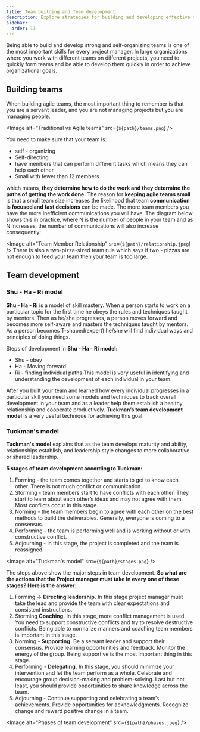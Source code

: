 ```yaml
---
title: Team building and Team development
description: Explore strategies for building and developing effective teams, including insights on agile team management, the Shu-Ha-Ri model of skill mastery, and Tuckman's stages of team development, to enhance collaboration and productivity in your projects.
sidebar:
  order: 13
---
```



Being able to build and develop strong and self-organizing teams is one of the most important skills for every project manager. In large
organizations where you work with different teams on different projects, you need to quickly form teams and be able to develop them quickly in
order to achieve organizational goals.

## Building teams

When building agile teams, the most important thing to remember is that you are a servant leader, and you are not managing projects but you are
managing people.

<Image alt="Traditional vs Agile teams" src={`${path}/teams.png`} />

You need to make sure that your team is:

* self - organizing
* Self-directing
* have members that can perform different tasks which means they can help each other
* Small with fewer than 12 members

which means, **they determine how to do the work and they determine the paths of getting the work done.** The reason for **keeping agile
teams small** is that a small team size increases the likelihood that team **communication is focused and fast decisions** can be made. The
more team members you have the more inefficient communications you will have. The diagram below shows this in practice, where N is the
number of people in your team and as N increases, the number of communications will also increase consequently:

<Image alt="Team Member Relationship" src={`${path}/relationship.jpeg`} />
There is also a two-pizza-sized team rule which says if two - pizzas are not enough to feed your team then your team is too large.

## Team development

### Shu - Ha - Ri model

**Shu - Ha - Ri** is a model of skill mastery. When a person starts to work on a particular topic for the first time he obeys the rules and techniques
taught by mentors. Then as he/she progresses, a person moves forward and becomes more self-aware and masters the techniques taught by
mentors. As a person becomes T-shaped(expert) he/she will find individual ways and principles of doing things.

Steps of development in **Shu - Ha - Ri model:**
* Shu - obey
* Ha - Moving forward
* Ri - finding individual paths
This model is very useful in identifying and understanding the development of each individual in your team.

After you built your team and learned how every individual progresses in a particular skill you need some models and techniques to track overall
development in your team and as a leader help them establish a healthy relationship and cooperate productively. **Tuckman’s team
development model** is a very useful technique for achieving this goal.

### Tuckman's model

**Tuckman's model** explains that as the team develops maturity and ability, relationships establish, and leadership style changes to more
collaborative or shared leadership.

**5 stages of team development according to Tuckman:**
1. Forming - the team comes together and starts to get to know each other. There is not much conflict or communication.
2. Storming - team members start to have conflicts with each other. They start to learn about each other’s ideas and may not agree with
them. Most conflicts occur in this stage.
3. Norming - the team members begin to agree with each other on the best methods to build the deliverables. Generally, everyone is coming
to a consensus.
4. Performing - the team is performing well and is working without or with constructive conflict.
5. Adjourning - in this stage, the project is completed and the team is reassigned.

<Image alt="Tuckman's model" src={`${path}/stages.png`} />

The steps above show the major steps in team development. **So what are the actions that the Project manager must take in every one of
these stages? Here is the answer:**

1. Forming -> **Directing leadership.** In this stage project manager must take the lead and provide the team with clear expectations and
consistent instructions.
2. Storming **Coaching.** In this stage, more conflict management is used. You need to support constructive conflicts and try to resolve
destructive conflicts. Being able to normalize manners and coaching team members is important in this stage.
3. Norming - **Supporting.** Be a servant leader and support their consensus. Provide learning opportunities and feedback. Monitor the energy
of the group. Being supportive is the most important thing in this stage.
4. Performing - **Delegating.** In this stage, you should minimize your intervention and let the team perform as a whole. Celebrate and
encourage group decision-making and problem-solving. Last but not least, you should provide opportunities to share knowledge across
the team.
5. Adjourning - Continue supporting and celebrating a team’s achievements. Provide opportunities for acknowledgments. Recognize change
and reward positive change in a team.

<Image alt="Phases of team development" src={`${path}/phases.jpeg`} />
